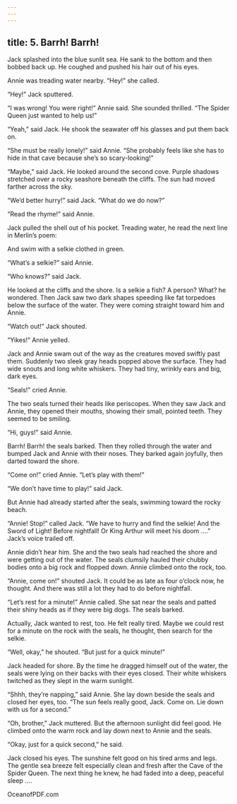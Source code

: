 ```yaml
---
---
---
```

title: 5. Barrh! Barrh!
---



Jack splashed into the blue sunlit sea. He sank to the bottom and then bobbed back up. He coughed and pushed his hair out of his eyes.

Annie was treading water nearby. “Hey!” she called.

“Hey!” Jack sputtered.

“I was wrong! You were right!” Annie said. She sounded thrilled. “The Spider Queen just wanted to help us!”

“Yeah,” said Jack. He shook the seawater off his glasses and put them back on.

“She must be really lonely!” said Annie. “She probably feels like she has to hide in that cave because she’s so scary-looking!”

“Maybe,” said Jack. He looked around the second cove. Purple shadows stretched over a rocky seashore beneath the cliffs. The sun had moved farther across the sky.

“We’d better hurry!” said Jack. “What do we do now?”

“Read the rhyme!” said Annie.

Jack pulled the shell out of his pocket. Treading water, he read the next line in Merlin’s poem:

And swim with a selkie clothed in green.

“What’s a selkie?” said Annie.

“Who knows?” said Jack.

He looked at the cliffs and the shore. Is a selkie a fish? A person? What? he wondered. Then Jack saw two dark shapes speeding like fat torpedoes below the surface of the water. They were coming straight toward him and Annie.

“Watch out!” Jack shouted.

“Yikes!” Annie yelled.

Jack and Annie swam out of the way as the creatures moved swiftly past them. Suddenly two sleek gray heads popped above the surface. They had wide snouts and long white whiskers. They had tiny, wrinkly ears and big, dark eyes.

“Seals!” cried Annie.

The two seals turned their heads like periscopes. When they saw Jack and Annie, they opened their mouths, showing their small, pointed teeth. They seemed to be smiling.

“Hi, guys!” said Annie.

Barrh! Barrh! the seals barked. Then they rolled through the water and bumped Jack and Annie with their noses. They barked again joyfully, then darted toward the shore.

“Come on!” cried Annie. “Let’s play with them!”

“We don’t have time to play!” said Jack.

But Annie had already started after the seals, swimming toward the rocky beach.



“Annie! Stop!” called Jack. “We have to hurry and find the selkie! And the Sword of Light! Before nightfall! Or King Arthur will meet his doom ….” Jack’s voice trailed off.

Annie didn’t hear him. She and the two seals had reached the shore and were getting out of the water. The seals clumsily hauled their chubby bodies onto a big rock and flopped down. Annie climbed onto the rock, too.

“Annie, come on!” shouted Jack. It could be as late as four o’clock now, he thought. And there was still a lot they had to do before nightfall.

“Let’s rest for a minute!” Annie called. She sat near the seals and patted their shiny heads as if they were big dogs. The seals barked.

Actually, Jack wanted to rest, too. He felt really tired. Maybe we could rest for a minute on the rock with the seals, he thought, then search for the selkie.

“Well, okay,” he shouted. “But just for a quick minute!”

Jack headed for shore. By the time he dragged himself out of the water, the seals were lying on their backs with their eyes closed. Their white whiskers twitched as they slept in the warm sunlight.

“Shhh, they’re napping,” said Annie. She lay down beside the seals and closed her eyes, too. “The sun feels really good, Jack. Come on. Lie down with us for a second.”

“Oh, brother,” Jack muttered. But the afternoon sunlight did feel good. He climbed onto the warm rock and lay down next to Annie and the seals.

“Okay, just for a quick second,” he said.

Jack closed his eyes. The sunshine felt good on his tired arms and legs. The gentle sea breeze felt especially clean and fresh after the Cave of the Spider Queen. The next thing he knew, he had faded into a deep, peaceful sleep ….

OceanofPDF.com